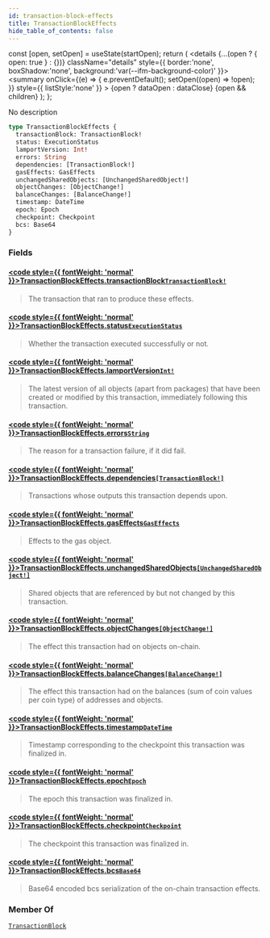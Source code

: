 ```yaml
---
id: transaction-block-effects
title: TransactionBlockEffects
hide_table_of_contents: false
---
```









  const [open, setOpen] = useState(startOpen);
  return (
    <details {...(open ? { open: true } : {})} className="details" style={{ border:'none', boxShadow:'none', background:'var(--ifm-background-color)' }}>
      <summary
        onClick={(e) => {
          e.preventDefault();
          setOpen((open) => !open);
        }}
        style={{ listStyle:'none' }}
      >
      {open ? dataOpen : dataClose}
      </summary>
      {open && children}
    </details>
  );
};








No description


```graphql
type TransactionBlockEffects {
  transactionBlock: TransactionBlock!
  status: ExecutionStatus
  lamportVersion: Int!
  errors: String
  dependencies: [TransactionBlock!]
  gasEffects: GasEffects
  unchangedSharedObjects: [UnchangedSharedObject!]
  objectChanges: [ObjectChange!]
  balanceChanges: [BalanceChange!]
  timestamp: DateTime
  epoch: Epoch
  checkpoint: Checkpoint
  bcs: Base64
}
```




### Fields

#### [<code style={{ fontWeight: 'normal' }}>TransactionBlockEffects.<b>transactionBlock</b></code>](#)<Bullet />[`TransactionBlock!`](/references/sui-api/graphql/reference/objects/transaction-block) <Badge class="badge badge--secondary" text="non-null"/> <Badge class="badge badge--secondary" text="object"/> 
> 
> 
> The transaction that ran to produce these effects.
> 

#### [<code style={{ fontWeight: 'normal' }}>TransactionBlockEffects.<b>status</b></code>](#)<Bullet />[`ExecutionStatus`](/references/sui-api/graphql/reference/enums/execution-status) <Badge class="badge badge--secondary" text="enum"/> 
> 
> 
> Whether the transaction executed successfully or not.
> 

#### [<code style={{ fontWeight: 'normal' }}>TransactionBlockEffects.<b>lamportVersion</b></code>](#)<Bullet />[`Int!`](/references/sui-api/graphql/reference/scalars/int) <Badge class="badge badge--secondary" text="non-null"/> <Badge class="badge badge--secondary" text="scalar"/> 
> 
> 
> The latest version of all objects (apart from packages) that have been created or modified
> by this transaction, immediately following this transaction.
> 

#### [<code style={{ fontWeight: 'normal' }}>TransactionBlockEffects.<b>errors</b></code>](#)<Bullet />[`String`](/references/sui-api/graphql/reference/scalars/string) <Badge class="badge badge--secondary" text="scalar"/> 
> 
> 
> The reason for a transaction failure, if it did fail.
> 

#### [<code style={{ fontWeight: 'normal' }}>TransactionBlockEffects.<b>dependencies</b></code>](#)<Bullet />[`[TransactionBlock!]`](/references/sui-api/graphql/reference/objects/transaction-block) <Badge class="badge badge--secondary" text="list"/> <Badge class="badge badge--secondary" text="object"/> 
> 
> 
> Transactions whose outputs this transaction depends upon.
> 

#### [<code style={{ fontWeight: 'normal' }}>TransactionBlockEffects.<b>gasEffects</b></code>](#)<Bullet />[`GasEffects`](/references/sui-api/graphql/reference/objects/gas-effects) <Badge class="badge badge--secondary" text="object"/> 
> 
> 
> Effects to the gas object.
> 

#### [<code style={{ fontWeight: 'normal' }}>TransactionBlockEffects.<b>unchangedSharedObjects</b></code>](#)<Bullet />[`[UnchangedSharedObject!]`](/references/sui-api/graphql/reference/unions/unchanged-shared-object) <Badge class="badge badge--secondary" text="list"/> <Badge class="badge badge--secondary" text="union"/> 
> 
> 
> Shared objects that are referenced by but not changed by this transaction.
> 

#### [<code style={{ fontWeight: 'normal' }}>TransactionBlockEffects.<b>objectChanges</b></code>](#)<Bullet />[`[ObjectChange!]`](/references/sui-api/graphql/reference/objects/object-change) <Badge class="badge badge--secondary" text="list"/> <Badge class="badge badge--secondary" text="object"/> 
> 
> 
> The effect this transaction had on objects on-chain.
> 

#### [<code style={{ fontWeight: 'normal' }}>TransactionBlockEffects.<b>balanceChanges</b></code>](#)<Bullet />[`[BalanceChange!]`](/references/sui-api/graphql/reference/objects/balance-change) <Badge class="badge badge--secondary" text="list"/> <Badge class="badge badge--secondary" text="object"/> 
> 
> 
> The effect this transaction had on the balances (sum of coin values per coin type) of
> addresses and objects.
> 

#### [<code style={{ fontWeight: 'normal' }}>TransactionBlockEffects.<b>timestamp</b></code>](#)<Bullet />[`DateTime`](/references/sui-api/graphql/reference/scalars/date-time) <Badge class="badge badge--secondary" text="scalar"/> 
> 
> 
> Timestamp corresponding to the checkpoint this transaction was finalized in.
> 

#### [<code style={{ fontWeight: 'normal' }}>TransactionBlockEffects.<b>epoch</b></code>](#)<Bullet />[`Epoch`](/references/sui-api/graphql/reference/objects/epoch) <Badge class="badge badge--secondary" text="object"/> 
> 
> 
> The epoch this transaction was finalized in.
> 

#### [<code style={{ fontWeight: 'normal' }}>TransactionBlockEffects.<b>checkpoint</b></code>](#)<Bullet />[`Checkpoint`](/references/sui-api/graphql/reference/objects/checkpoint) <Badge class="badge badge--secondary" text="object"/> 
> 
> 
> The checkpoint this transaction was finalized in.
> 

#### [<code style={{ fontWeight: 'normal' }}>TransactionBlockEffects.<b>bcs</b></code>](#)<Bullet />[`Base64`](/references/sui-api/graphql/reference/scalars/base-64) <Badge class="badge badge--secondary" text="scalar"/> 
> 
> 
> Base64 encoded bcs serialization of the on-chain transaction effects.
> 



### Member Of

[`TransactionBlock`](/references/sui-api/graphql/reference/objects/transaction-block)  <Badge class="badge badge--secondary" text="object"/>

